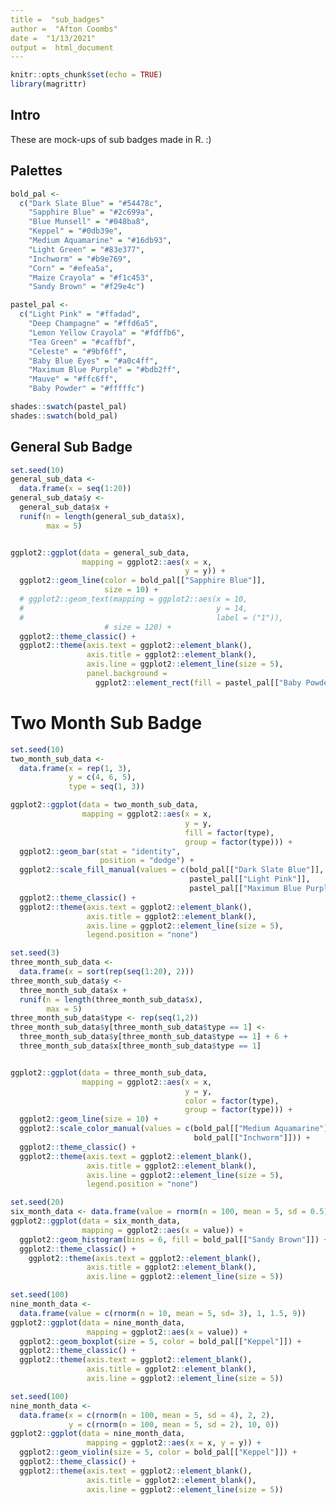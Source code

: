 ```yaml
---
title =  "sub_badges"
author =  "Afton Coombs"
date =  "1/13/2021"
output =  html_document
---
```


```r
knitr::opts_chunk$set(echo = TRUE)
library(magrittr)
```

## Intro
These are mock-ups of sub badges made in R. :)

## Palettes
```r
bold_pal <-
  c("Dark Slate Blue" = "#54478c",
    "Sapphire Blue" = "#2c699a",
    "Blue Munsell" = "#048ba8",
    "Keppel" = "#0db39e",
    "Medium Aquamarine" = "#16db93",
    "Light Green" = "#83e377",
    "Inchworm" = "#b9e769",
    "Corn" = "#efea5a",
    "Maize Crayola" = "#f1c453",
    "Sandy Brown" = "#f29e4c")

pastel_pal <-
  c("Light Pink" = "#ffadad",
    "Deep Champagne" = "#ffd6a5",
    "Lemon Yellow Crayola" = "#fdffb6",
    "Tea Green" = "#caffbf",
    "Celeste" = "#9bf6ff",
    "Baby Blue Eyes" = "#a0c4ff",
    "Maximum Blue Purple" = "#bdb2ff",
    "Mauve" = "#ffc6ff",
    "Baby Powder" = "#fffffc")

shades::swatch(pastel_pal)
shades::swatch(bold_pal)
```

## General Sub Badge
```r
set.seed(10)
general_sub_data <-
  data.frame(x = seq(1:20))
general_sub_data$y <- 
  general_sub_data$x + 
  runif(n = length(general_sub_data$x),
        max = 5)


ggplot2::ggplot(data = general_sub_data,
                mapping = ggplot2::aes(x = x, 
                                       y = y)) +
  ggplot2::geom_line(color = bold_pal[["Sapphire Blue"]],
                     size = 10) +
  # ggplot2::geom_text(mapping = ggplot2::aes(x = 10,
  #                                           y = 14,
  #                                           label = ("1")),
                     # size = 120) +
  ggplot2::theme_classic() +
  ggplot2::theme(axis.text = ggplot2::element_blank(),
                 axis.title = ggplot2::element_blank(),
                 axis.line = ggplot2::element_line(size = 5),
                 panel.background = 
                   ggplot2::element_rect(fill = pastel_pal[["Baby Powder"]]))
```

# Two Month Sub Badge
```r
set.seed(10)
two_month_sub_data <-
  data.frame(x = rep(1, 3),
             y = c(4, 6, 5),
             type = seq(1, 3))

ggplot2::ggplot(data = two_month_sub_data,
                mapping = ggplot2::aes(x = x, 
                                       y = y, 
                                       fill = factor(type), 
                                       group = factor(type))) +
  ggplot2::geom_bar(stat = "identity",
                    position = "dodge") +
  ggplot2::scale_fill_manual(values = c(bold_pal[["Dark Slate Blue"]],
                                        pastel_pal[["Light Pink"]],
                                        pastel_pal[["Maximum Blue Purple"]])) +
  ggplot2::theme_classic() +
  ggplot2::theme(axis.text = ggplot2::element_blank(),
                 axis.title = ggplot2::element_blank(),
                 axis.line = ggplot2::element_line(size = 5),
                 legend.position = "none")
```

```r
set.seed(3)
three_month_sub_data <-
  data.frame(x = sort(rep(seq(1:20), 2)))
three_month_sub_data$y <- 
  three_month_sub_data$x + 
  runif(n = length(three_month_sub_data$x),
        max = 5)
three_month_sub_data$type <- rep(seq(1,2))
three_month_sub_data$y[three_month_sub_data$type == 1] <-
  three_month_sub_data$y[three_month_sub_data$type == 1] + 6 + 
  three_month_sub_data$x[three_month_sub_data$type == 1]


ggplot2::ggplot(data = three_month_sub_data,
                mapping = ggplot2::aes(x = x, 
                                       y = y,
                                       color = factor(type),
                                       group = factor(type))) +
  ggplot2::geom_line(size = 10) +
  ggplot2::scale_color_manual(values = c(bold_pal[["Medium Aquamarine"]],
                                         bold_pal[["Inchworm"]])) +
  ggplot2::theme_classic() +
  ggplot2::theme(axis.text = ggplot2::element_blank(),
                 axis.title = ggplot2::element_blank(),
                 axis.line = ggplot2::element_line(size = 5),
                 legend.position = "none")
```

```r
set.seed(20)
six_month_data <- data.frame(value = rnorm(n = 100, mean = 5, sd = 0.5))
ggplot2::ggplot(data = six_month_data,
                mapping = ggplot2::aes(x = value)) +
  ggplot2::geom_histogram(bins = 6, fill = bold_pal[["Sandy Brown"]]) +
  ggplot2::theme_classic() +
    ggplot2::theme(axis.text = ggplot2::element_blank(),
                 axis.title = ggplot2::element_blank(),
                 axis.line = ggplot2::element_line(size = 5))
```

```r
set.seed(100)
nine_month_data <- 
  data.frame(value = c(rnorm(n = 10, mean = 5, sd= 3), 1, 1.5, 9))
ggplot2::ggplot(data = nine_month_data,
                 mapping = ggplot2::aes(x = value)) +
  ggplot2::geom_boxplot(size = 5, color = bold_pal[["Keppel"]]) +
  ggplot2::theme_classic() +
  ggplot2::theme(axis.text = ggplot2::element_blank(),
                 axis.title = ggplot2::element_blank(),
                 axis.line = ggplot2::element_line(size = 5))
```

```r
set.seed(100)
nine_month_data <- 
  data.frame(x = c(rnorm(n = 100, mean = 5, sd = 4), 2, 2),
             y = c(rnorm(n = 100, mean = 5, sd = 2), 10, 0))
ggplot2::ggplot(data = nine_month_data,
                 mapping = ggplot2::aes(x = x, y = y)) +
  ggplot2::geom_violin(size = 5, color = bold_pal[["Keppel"]]) +
  ggplot2::theme_classic() +
  ggplot2::theme(axis.text = ggplot2::element_blank(),
                 axis.title = ggplot2::element_blank(),
                 axis.line = ggplot2::element_line(size = 5))
```
